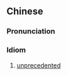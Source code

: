 {{also|史无前例}}
==Chinese==
{{zh-forms|s=史无前例|type=112}}

===Pronunciation===
{{zh-pron
|m=shǐwúqiánlì
|c=si2 mou4 cin4 lai6
|cat=cy
}}

===Idiom===
{{zh-idiom}}

# [[unprecedented]]